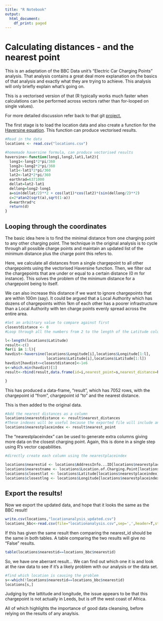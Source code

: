```yaml
---
title: "R Notebook"
output:
  html_document:
    df_print: paged
---
```


# Calculating distances - and the nearest point

This is an adaptation of the BBC Data unit's "Electric Car Charging Points" analysis. That analysis contains a great deal more explanation on the basics of that analysis and exactly what they are trying to achieve. This analysis will only briefly explain what's going on.

This is a vectorised version of that (R typically works much faster when calculations can be performed across vectors rather than for-looped on single values).

For more detailed discussion refer back to that git [project.](https://github.com/BBC-Data-Unit/electric-car-charging-points)

The first stage is to load the location data and also create a function for the [Haversine equation](https://en.wikipedia.org/wiki/Haversine_formula). This function can produce vectorised results.

```r
#Read in the data
locations <- read.csv("locations.csv")

#homemade haversine formula, can produce vectorised results
haversine<-function(long1,long2,lat1,lat2){
  long1<-long1*2*pi/360
  long2<-long2*2*pi/360
  lat1<-lat1*2*pi/360
  lat2<-lat2*2*pi/360
  earthrad=6371000
  dellat=lat2-lat1
  dellong=long2-long1
  a=sin(dellat/2)**2 + cos(lat1)*cos(lat2)*(sin(dellong/2)**2)
  c=2*atan2(sqrt(a),sqrt(1-a))
  d=earthrad*c
  return(d)
}
```

## Looping through the coordinates
The basic idea here is to find the minimal distance from one charging point to any other charging point. The technique in the original analysis is to cycle through all possible charge points and maintain an updated list of the minimum distance plus the charge point this refers to.

Here, we calculate all distances from a single chargepoint to all other chargepoints using the vectorised Haversine function. Then, we filter out the chargepoints that are under or equal to a certain distance (0 m for instance). This solves the problem of the minimum distance for a chargepoint being to itself. 

We can also increase this distance if we want to ignore chargepoints that are within 100m (say). It could be argued that a Local Authority which has dozens of chargepoints within 1km of each other has a poorer infrastructure than a Local Authority with ten charge points evenly spread across the entire area.


```r
#Set an arbitrary value to compare against first
closestdistance <- 0
#Loop through all the numbers from 2 to the length of the Latitude column (7052)

l<-length(locations$Latitude)
result<-c()
for(i in 1:l){
havdist<-haversine(locations$Longitude[i],locations$Longitude[1:l],
                   locations$Latitude[i],locations$Latitude[1:l])
havdist[havdist<=closestdistance]<-1e6
s<-which.min(havdist)[1]
result<-rbind(result,data.frame(id=i,nearest_point=s,nearest_distance=havdist[s]))

}

```

This has produced a data-frame, "result", which has 7052 rows, with the chargepoint id "from", chargepoint id "to" and the nearest distance.

This is then added to the original data.

```r
#Add the nearest distances as a column
locations$nearestdistance <- result$nearest_distances
#These indexes will be useful because the exported file will include an index column
locations$nearestplaceindex <- result$nearest_point
```

The "nearestplaceindex" can be used to generate extra columns giving more data on the closest charging point. Again, this is done in a single step using R's vector capabilities. 

```r
#directly create each column using the nearestplaceindex

locations$nearestid <- locations$AddressInfo...ID[locations$nearestplaceindex]
locations$nearestname <- locations$Location.of.Charging.Point[locations$nearestplaceindex]
locations$closestlat <- locations$Latitude[locations$nearestplaceindex]
locations$closestlng <- locations$Longitude[locations$nearestplaceindex]

```

## Export the results!

Now we export the updated data, and hope that it looks the same as the BBC result!
```r
write.csv(locations,"locationanalysis_updated.csv")
locations_bbc<-read.csv(file="locationanalysis.csv",sep=',',header=T,stringsAsFactors = F)
```

If this has given the same result then comparing the nearest_id should be the same in both tables. A table comparing the two results will give no "False" results.

```r
table(locations$nearestid==locations_bbc$nearestid)
```

So, we have one aberrant result... We can find out which one it is and look at the raw data to see if it's a likely problem with our analysis or the data set.

```r
#find which location is causing the problem
s<-which(!locations$nearestid==locations_bbc$nearestid)
locations[s,]
```

Judging by the lattitude and longitude, the issue appears to be that this chargepoint is not actually in Leeds, but is off the west coast of Africa. 

All of which highlights the importance of good data cleansing, before relying on the results of any anaylsis.